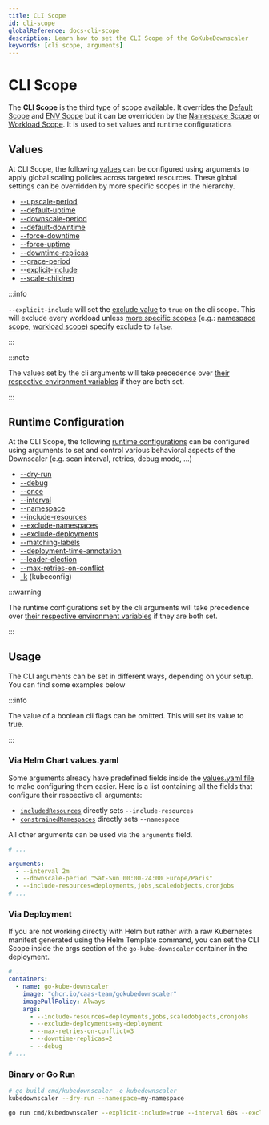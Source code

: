 ```yaml
---
title: CLI Scope
id: cli-scope
globalReference: docs-cli-scope
description: Learn how to set the CLI Scope of the GoKubeDownscaler
keywords: [cli scope, arguments]
---
```



# CLI Scope

The **CLI Scope** is the third type of scope available.
It overrides the [Default Scope](ref:docs-default-scope) and [ENV Scope](ref:docs-env-scope) but it can be overridden
by the [Namespace Scope](ref:docs-namespace-scope) or [Workload Scope](ref:docs-workload-scope).
It is used to set values and runtime configurations

<HierarchyDiagram highlight="c" />

## Values

At CLI Scope, the following [values](ref:docs-values)
can be configured using arguments to apply global scaling policies across targeted resources.
These global settings can be overridden by more specific scopes in the hierarchy.

- [--upscale-period](ref:docs-values#upscale-period)
- [--default-uptime](ref:docs-values#uptime)
- [--downscale-period](ref:docs-values#downscale-period)
- [--default-downtime](ref:docs-values#downtime)
- [--force-downtime](ref:docs-values#force-downtime)
- [--force-uptime](ref:docs-values#force-uptime)
- [--downtime-replicas](ref:docs-values#downscale-replicas)
- [--grace-period](ref:docs-values#grace-period)
- [--explicit-include](ref:docs-values#exclude)
- [--scale-children](ref:docs-values#scale-children)

:::info

`--explicit-include` will set the [exclude value](ref:docs-values#exclude) to `true` on the cli scope.
This will exclude every workload unless [more specific scopes](ref:docs-scopes-and-scaling) (e.g.: [namespace scope](ref:docs-namespace-scope),
[workload scope](ref:docs-workload-scope)) specify exclude to `false`.

:::

:::note

The values set by the cli arguments
will take precedence over [their respective environment variables](ref:docs-env-scope#values)
if they are both set.

:::

## Runtime Configuration

At the CLI Scope, the following [runtime configurations](ref:docs-runtime-configuration) can be configured using arguments
to set and control various behavioral aspects of the Downscaler (e.g. scan interval, retries, debug mode, ...)

- [--dry-run](ref:docs-runtime-configuration#dry-run)
- [--debug](ref:docs-runtime-configuration#debug)
- [--once](ref:docs-runtime-configuration#once)
- [--interval](ref:docs-runtime-configuration#interval)
- [--namespace](ref:docs-runtime-configuration#namespace)
- [--include-resources](ref:docs-runtime-configuration#include-resources)
- [--exclude-namespaces](ref:docs-runtime-configuration#exclude-namespaces)
- [--exclude-deployments](ref:docs-runtime-configuration#exclude-deployments)
- [--matching-labels](ref:docs-runtime-configuration#matching-labels)
- [--deployment-time-annotation](ref:docs-runtime-configuration#time-annotation)
- [--leader-election](ref:docs-runtime-configuration#leader-election)
- [--max-retries-on-conflict](ref:docs-runtime-configuration#max-retries-on-conflict)
- [-k](ref:docs-runtime-configuration#kubeconfig) (kubeconfig)

:::warning

The runtime configurations set by the cli arguments
will take precedence over [their respective environment variables](ref:docs-env-scope#runtime-configuration) if they are both set.

:::

## Usage

The CLI arguments can be set in different ways, depending on your setup.
You can find some examples below

:::info

The value of a boolean cli flags can be omitted.
This will set its value to true.

:::

### Via Helm Chart values.yaml

Some arguments already have predefined fields inside the [values.yaml file](repo:deployments/chart/values.yaml)
to make configuring them easier.
Here is a list containing all the fields that configure their respective cli arguments:

- [`includedResources`](ref:docs-helm-included-resources) directly sets `--include-resources`
- [`constrainedNamespaces`](ref:docs-helm-constrained-namespaces) directly sets `--namespace`

All other arguments can be used via the `arguments` field.

```yaml title="values.yaml"
# ...

arguments:
  - --interval 2m
  - --downscale-period "Sat-Sun 00:00-24:00 Europe/Paris"
  - --include-resources=deployments,jobs,scaledobjects,cronjobs
# ...
```

### Via Deployment

If you are not working directly with Helm but rather with a raw Kubernetes manifest generated using the Helm Template command,
you can set the CLI Scope inside the args section of the `go-kube-downscaler` container in the deployment.

```yaml title="Deployment"
# ...
containers:
  - name: go-kube-downscaler
    image: "ghcr.io/caas-team/gokubedownscaler"
    imagePullPolicy: Always
    args:
      - --include-resources=deployments,jobs,scaledobjects,cronjobs
      - --exclude-deployments=my-deployment
      - --max-retries-on-conflict=3
      - --downtime-replicas=2
      - --debug
# ...
```

### Binary or Go Run

```bash
# go build cmd/kubedownscaler -o kubedownscaler
kubedownscaler --dry-run --namespace=my-namespace
```

```bash
go run cmd/kubedownscaler --explicit-include=true --interval 60s --exclude-namespaces "kube-.*"
```
